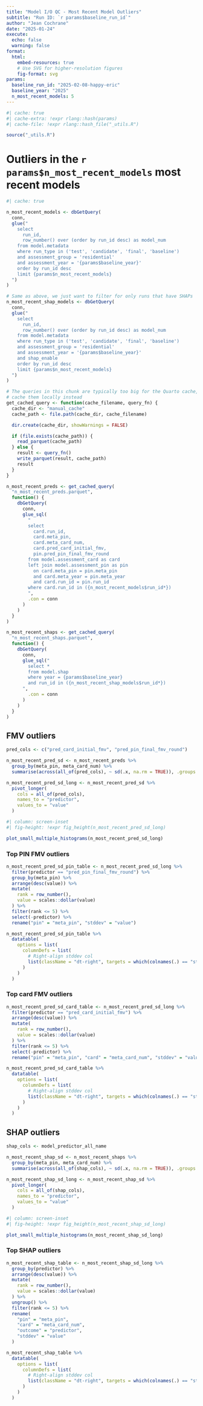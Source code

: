 ```yaml
---
title: "Model I/O QC - Most Recent Model Outliers"
subtitle: "Run ID: `r params$baseline_run_id`"
author: "Jean Cochrane"
date: "2025-01-24"
execute:
  echo: false
  warning: false
format:
  html:
    embed-resources: true
    # Use SVG for higher-resolution figures
    fig-format: svg
params:
  baseline_run_id: "2025-02-08-happy-eric"
  baseline_year: "2025"
  n_most_recent_models: 5
---
```


```r
#| cache: true
#| cache-extra: !expr rlang::hash(params)
#| cache-file: !expr rlang::hash_file("_utils.R")

source("_utils.R")
```

# Outliers in the `r params$n_most_recent_models` most recent models

```r
#| cache: true

n_most_recent_models <- dbGetQuery(
  conn,
  glue("
    select
      run_id,
      row_number() over (order by run_id desc) as model_num
    from model.metadata
    where run_type in ('test', 'candidate', 'final', 'baseline')
    and assessment_group = 'residential'
    and assessment_year = '{params$baseline_year}'
    order by run_id desc
    limit {params$n_most_recent_models}
  ")
)

# Same as above, we just want to filter for only runs that have SHAPs
n_most_recent_shap_models <- dbGetQuery(
  conn,
  glue("
    select
      run_id,
      row_number() over (order by run_id desc) as model_num
    from model.metadata
    where run_type in ('test', 'candidate', 'final', 'baseline')
    and assessment_group = 'residential'
    and assessment_year = '{params$baseline_year}'
    and shap_enable
    order by run_id desc
    limit {params$n_most_recent_models}
  ")
)
```

```r
# The queries in this chunk are typically too big for the Quarto cache, so
# cache them locally instead
get_cached_query <- function(cache_filename, query_fn) {
  cache_dir <- "manual_cache"
  cache_path <- file.path(cache_dir, cache_filename)

  dir.create(cache_dir, showWarnings = FALSE)

  if (file.exists(cache_path)) {
    read_parquet(cache_path)
  } else {
    result <- query_fn()
    write_parquet(result, cache_path)
    result
  }
}

n_most_recent_preds <- get_cached_query(
  "n_most_recent_preds.parquet",
  function() {
    dbGetQuery(
      conn,
      glue_sql(
        "
        select
          card.run_id,
          card.meta_pin,
          card.meta_card_num,
          card.pred_card_initial_fmv,
          pin.pred_pin_final_fmv_round
        from model.assessment_card as card
        left join model.assessment_pin as pin
          on card.meta_pin = pin.meta_pin
          and card.meta_year = pin.meta_year
          and card.run_id = pin.run_id
        where card.run_id in ({n_most_recent_models$run_id*})
        ",
        .con = conn
      )
    )
  }
)

n_most_recent_shaps <- get_cached_query(
  "n_most_recent_shaps.parquet",
  function() {
    dbGetQuery(
      conn,
      glue_sql("
        select *
        from model.shap
        where year = {params$baseline_year}
        and run_id in ({n_most_recent_shap_models$run_id*})
      ",
        .con = conn
      )
    )
  }
)
```

## FMV outliers

```r
pred_cols <- c("pred_card_initial_fmv", "pred_pin_final_fmv_round")

n_most_recent_pred_sd <- n_most_recent_preds %>%
  group_by(meta_pin, meta_card_num) %>%
  summarise(across(all_of(pred_cols), ~ sd(.x, na.rm = TRUE)), .groups = "keep")

n_most_recent_pred_sd_long <- n_most_recent_pred_sd %>%
  pivot_longer(
    cols = all_of(pred_cols),
    names_to = "predictor",
    values_to = "value"
  )
```

```r
#| column: screen-inset
#| fig-height: !expr fig_height(n_most_recent_pred_sd_long)

plot_small_multiple_histograms(n_most_recent_pred_sd_long)
```

### Top PIN FMV outliers

```r
n_most_recent_pred_sd_pin_table <- n_most_recent_pred_sd_long %>%
  filter(predictor == "pred_pin_final_fmv_round") %>%
  group_by(meta_pin) %>%
  arrange(desc(value)) %>%
  mutate(
    rank = row_number(),
    value = scales::dollar(value)
  ) %>%
  filter(rank <= 5) %>%
  select(-predictor) %>%
  rename("pin" = "meta_pin", "stddev" = "value")
```

```r
n_most_recent_pred_sd_pin_table %>%
  datatable(
    options = list(
      columnDefs = list(
        # Right-align stddev col
        list(className = "dt-right", targets = which(colnames(.) == "stddev"))
      )
    )
  )
```

### Top card FMV outliers

```r
n_most_recent_pred_sd_card_table <- n_most_recent_pred_sd_long %>%
  filter(predictor == "pred_card_initial_fmv") %>%
  arrange(desc(value)) %>%
  mutate(
    rank = row_number(),
    value = scales::dollar(value)
  ) %>%
  filter(rank <= 5) %>%
  select(-predictor) %>%
  rename("pin" = "meta_pin", "card" = "meta_card_num", "stddev" = "value")
```

```r
n_most_recent_pred_sd_card_table %>%
  datatable(
    options = list(
      columnDefs = list(
        # Right-align stddev col
        list(className = "dt-right", targets = which(colnames(.) == "stddev"))
      )
    )
  )
```

## SHAP outliers

```r
shap_cols <- model_predictor_all_name

n_most_recent_shap_sd <- n_most_recent_shaps %>%
  group_by(meta_pin, meta_card_num) %>%
  summarise(across(all_of(shap_cols), ~ sd(.x, na.rm = TRUE)), .groups = "keep")

n_most_recent_shap_sd_long <- n_most_recent_shap_sd %>%
  pivot_longer(
    cols = all_of(shap_cols),
    names_to = "predictor",
    values_to = "value"
  )
```

```r
#| column: screen-inset
#| fig-height: !expr fig_height(n_most_recent_shap_sd_long)

plot_small_multiple_histograms(n_most_recent_shap_sd_long)
```

### Top SHAP outliers

```r
n_most_recent_shap_table <- n_most_recent_shap_sd_long %>%
  group_by(predictor) %>%
  arrange(desc(value)) %>%
  mutate(
    rank = row_number(),
    value = scales::dollar(value)
  ) %>%
  ungroup() %>%
  filter(rank <= 5) %>%
  rename(
    "pin" = "meta_pin",
    "card" = "meta_card_num",
    "outcome" = "predictor",
    "stddev" = "value"
  )
```

```r
n_most_recent_shap_table %>%
  datatable(
    options = list(
      columnDefs = list(
        # Right-align stddev col
        list(className = "dt-right", targets = which(colnames(.) == "stddev"))
      )
    )
  )
```
